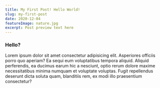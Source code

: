 ```yaml
---
title: My First Post! Hello World!
slug: my-first-post
date: 2020-12-04
featureImage: nature.jpg
excerpt: Post preview text here
---
```


### Hello?

Lorem ipsum dolor sit amet consectetur adipisicing elit. Asperiores officiis porro quo aperiam? Ea sequi eum voluptatibus tempora aliquid. Aliquid perferendis, ea ducimus earum hic a nesciunt, optio rerum dolore maxime necessitatibus minima numquam et voluptate voluptas. Fugit repellendus deserunt dicta soluta quam, blanditiis rem, ex modi illo praesentium consectetur?
